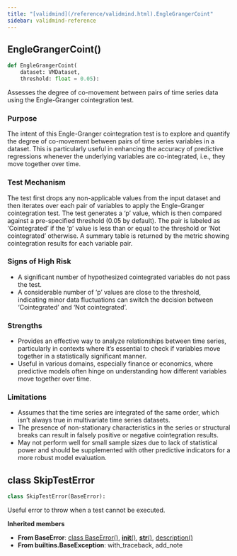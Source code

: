 ```yaml
---
title: "[validmind](/reference/validmind.html).EngleGrangerCoint"
sidebar: validmind-reference
---
```


## EngleGrangerCoint[()]{.muted}

<!-- function.qmd.jinja2 - function signature -->

```python
def EngleGrangerCoint(
    dataset: VMDataset,
    threshold: float = 0.05):
```

Assesses the degree of co-movement between pairs of time series data using the Engle-Granger cointegration test.

### Purpose

The intent of this Engle-Granger cointegration test is to explore and quantify the degree of co-movement between pairs of time series variables in a dataset. This is particularly useful in enhancing the accuracy of predictive regressions whenever the underlying variables are co-integrated, i.e., they move together over time.

### Test Mechanism

The test first drops any non-applicable values from the input dataset and then iterates over each pair of variables to apply the Engle-Granger cointegration test. The test generates a 'p' value, which is then compared against a pre-specified threshold (0.05 by default). The pair is labeled as 'Cointegrated' if the 'p' value is less than or equal to the threshold or 'Not cointegrated' otherwise. A summary table is returned by the metric showing cointegration results for each variable pair.

### Signs of High Risk

- A significant number of hypothesized cointegrated variables do not pass the test.
- A considerable number of 'p' values are close to the threshold, indicating minor data fluctuations can switch the decision between 'Cointegrated' and 'Not cointegrated'.

### Strengths

- Provides an effective way to analyze relationships between time series, particularly in contexts where it's essential to check if variables move together in a statistically significant manner.
- Useful in various domains, especially finance or economics, where predictive models often hinge on understanding how different variables move together over time.

### Limitations

- Assumes that the time series are integrated of the same order, which isn't always true in multivariate time series datasets.
- The presence of non-stationary characteristics in the series or structural breaks can result in falsely positive or negative cointegration results.
- May not perform well for small sample sizes due to lack of statistical power and should be supplemented with other predictive indicators for a more robust model evaluation.

## [class]{.muted} SkipTestError

<!-- class.qmd.jinja2 - class definition -->

```python
class SkipTestError(BaseError):
```

Useful error to throw when a test cannot be executed.

**Inherited members**

- **From BaseError**: [class BaseError[()]{.muted}](#class-baseerror), [__init__[()]{.muted}](#__init__), [__str__[()]{.muted}](#__str__), [description[()]{.muted}](#description)
- **From builtins.BaseException**: with_traceback, add_note
